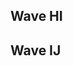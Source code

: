{{DISPLAYTITLE:GameTyrant Expo 2017: ''Melee'' Singles Pools}}{{SetGame|melee}}{{GTX 2017 Melee Tabs|This=2}}
==Wave HI==
{{Box|start|padding=2em}}
==={{HiddenSort|HI1}}===
{{GroupTableStart |[[GameTyrant Expo/2017/Melee/Singles Pools/HI1|Bracket HI1]]|width=300px}}
{{GroupTableSlot|Hungrybox|flag=us|win_m=4|lose_m=0|place=1|bg=up|go={{advance|GameTyrant Expo/2017/Melee/Singles Bracket#Winners Bracket}}}}
{{GroupTableSlot|Josh|flag=us|win_m=5|lose_m=1|place=2|bg=stay|go={{advance|GameTyrant Expo/2017/Melee/Singles Bracket#Losers Bracket}}}}
{{GroupTableSlot|Mojo|flag=us|win_m=3|lose_m=1|place=2|bg=stay|go={{advance|GameTyrant Expo/2017/Melee/Singles Bracket#Losers Bracket}}}}
{{GroupTableSlot|P&A|flag=us|win_m=6|lose_m=2|place=4|bg=down}}
{{GroupTableSlot|Silver Surfer|flag=us|win_m=3|lose_m=2|place=5|bg=down}}
{{GroupTableSlot|OHAI|flag=us|win_m=2|lose_m=2|place=5|bg=down}}
{{GroupTableSlot|AssortedGoods|flag=us|win_m=4|lose_m=2|place=7|bg=down}}
{{GroupTableSlot|QraQ|flag=us|win_m=2|lose_m=2|place=7|bg=down}}
{{GroupTableSlot|Arby|flag=|win_m=2|lose_m=2|place=9|bg=down}}
{{GroupTableSlot|paulsup|flag=us|win_m=2|lose_m=2|place=9|bg=down}}
{{GroupTableSlot|Mr_Boggles|flag=us|win_m=2|lose_m=2|place=9|bg=down}}
{{GroupTableSlot|DodoDogs|flag=us|win_m=2|lose_m=2|place=9|bg=down}}
{{GroupTableSlot|Zephyrica|flag=us|win_m=1|lose_m=2|place=13|bg=down}}
{{GroupTableSlot|FSK_Ace|flag=us|win_m=1|lose_m=2|place=13|bg=down}}
{{GroupTableSlot|Drizz|flag=us|win_m=1|lose_m=2|place=13|bg=down}}
{{GroupTableSlot|BlackDynoWright|flag=us|win_m=1|lose_m=2|place=13|bg=down}}
{{GroupTableSlot|Hexis|flag=us|win_m=1|lose_m=2|place=17|bg=down}}
{{GroupTableSlot|YourBoiBlue|flag=us|win_m=0|lose_m=2|place=17|bg=down}}
{{GroupTableSlot|Frisk|flag=us|win_m=0|lose_m=2|place=17|bg=down}}
{{GroupTableSlot|Sauce|flag=us|win_m=0|lose_m=2|place=17|bg=down}}
{{GroupTableSlot|123e45|flag=us|win_m=0|lose_m=2|place=17|bg=down}}
{{GroupTableSlot|Benzi|flag=us|win_m=0|lose_m=2|place=17|bg=down}}
{{GroupTableSlot|Zorc|flag=no|win_m=0|lose_m=2|place=17|bg=down}}
{{GroupTableEnd}}
{{Box|break|padding=2em}}

==={{HiddenSort|HI2}}===
{{GroupTableStart |[[GameTyrant Expo/2017/Melee/Singles Pools/HI2|Bracket HI2]]|width=300px}}
{{GroupTableSlot|Lovage|flag=us|win_m=4|lose_m=0|place=1|bg=up|go={{advance|GameTyrant Expo/2017/Melee/Singles Bracket#Winners Bracket}}}}
{{GroupTableSlot|Bladewise|flag=us|win_m=4|lose_m=1|place=2|bg=stay|go={{advance|GameTyrant Expo/2017/Melee/Singles Bracket#Losers Bracket}}}}
{{GroupTableSlot|Leffen|flag=se|win_m=3|lose_m=1|place=2|bg=stay|go={{advance|GameTyrant Expo/2017/Melee/Singles Bracket#Losers Bracket}}}}
{{GroupTableSlot|Fizz|flag=us|win_m=3|lose_m=2|place=4|bg=down}}
{{GroupTableSlot|Grinfinity|flag=us|win_m=3|lose_m=2|place=5|bg=down}}
{{GroupTableSlot|BillNyeTheSamusGuy|flag=us|win_m=3|lose_m=2|place=5|bg=down}}
{{GroupTableSlot|Pumpz|flag=us|win_m=3|lose_m=2|place=7|bg=down}}
{{GroupTableSlot|Stitch|flag=us|win_m=2|lose_m=2|place=7|bg=down}}
{{GroupTableSlot|U Guy|flag=us|win_m=2|lose_m=2|place=9|bg=down}}
{{GroupTableSlot|iko|flag=us|win_m=2|lose_m=2|place=9|bg=down}}
{{GroupTableSlot|Eizweir|flag=us|win_m=2|lose_m=2|place=9|bg=down}}
{{GroupTableSlot|DanDan|flag=us|win_m=1|lose_m=2|place=9|bg=down}}
{{GroupTableSlot|Raziel|flag=us|win_m=2|lose_m=2|place=13|bg=down}}
{{GroupTableSlot|TheEvilDrShekelburg|flag=us|win_m=2|lose_m=2|place=13|bg=down}}
{{GroupTableSlot|WigglexSticks|flag=us|win_m=2|lose_m=2|place=13|bg=down}}
{{GroupTableSlot|Deku|flag=us|win_m=1|lose_m=2|place=13|bg=down}}
{{GroupTableSlot|FoxTheStampede|flag=us|win_m=1|lose_m=2|place=17|bg=down}}
{{GroupTableSlot|Kirbeast|flag=us|win_m=0|lose_m=2|place=17|bg=down}}
{{GroupTableSlot|Papa Silverback|flag=us|win_m=0|lose_m=2|place=17|bg=down}}
{{GroupTableSlot|kasu|flag=gb|win_m=0|lose_m=2|place=17|bg=down}}
{{GroupTableSlot|AyyAnge|flag=ca|win_m=0|lose_m=2|place=17|bg=down}}
{{GroupTableSlot|Amesian|flag=us|win_m=0|lose_m=2|place=17|bg=down}}
{{GroupTableEnd}}
{{Box|break|padding=2em}}

==={{HiddenSort|HI3}}===
{{GroupTableStart |[[GameTyrant Expo/2017/Melee/Singles Pools/HI3|Bracket HI3]]|width=300px}}
{{GroupTableSlot|SFAT|flag=us|win_m=4|lose_m=0|place=1|bg=up|go={{advance|GameTyrant Expo/2017/Melee/Singles Bracket#Winners Bracket}}}}
{{GroupTableSlot|FatGoku|flag=us|win_m=4|lose_m=1|place=2|bg=stay|go={{advance|GameTyrant Expo/2017/Melee/Singles Bracket#Losers Bracket}}}}
{{GroupTableSlot|Amsah|flag=nl|win_m=3|lose_m=1|place=2|bg=stay|go={{advance|GameTyrant Expo/2017/Melee/Singles Bracket#Losers Bracket}}}}
{{GroupTableSlot|Nightsong|flag=us|win_m=3|lose_m=2|place=4|bg=down}}
{{GroupTableSlot|Fidel|flag=us|win_m=5|lose_m=2|place=5|bg=down}}
{{GroupTableSlot|Jeremy|flag=us|win_m=3|lose_m=2|place=5|bg=down}}
{{GroupTableSlot|Merc|flag=us|win_m=3|lose_m=2|place=7|bg=down}}
{{GroupTableSlot|TravisT|flag=us|win_m=2|lose_m=2|place=7|bg=down}}
{{GroupTableSlot|Remioli|flag=us|win_m=3|lose_m=2|place=9|bg=down}}
{{GroupTableSlot|Jkiller|flag=us|win_m=2|lose_m=2|place=9|bg=down}}
{{GroupTableSlot|harf|flag=us|win_m=2|lose_m=2|place=9|bg=down}}
{{GroupTableSlot|Codester|flag=us|win_m=2|lose_m=2|place=9|bg=down}}
{{GroupTableSlot|Wander|flag=us|win_m=2|lose_m=2|place=13|bg=down}}
{{GroupTableSlot|AicyL|flag=us|win_m=1|lose_m=2|place=13|bg=down}}
{{GroupTableSlot|August|flag=us|win_m=1|lose_m=2|place=13|bg=down}}
{{GroupTableSlot|jiji|flag=us|win_m=0|lose_m=2|place=13|bg=down}}
{{GroupTableSlot|Jordi|flag=us|win_m=0|lose_m=2|place=17|bg=down}}
{{GroupTableSlot|EMERBEST|flag=us|win_m=0|lose_m=2|place=17|bg=down}}
{{GroupTableSlot|Deb|flag=us|win_m=0|lose_m=2|place=17|bg=down}}
{{GroupTableSlot|LSD|flag=us|win_m=0|lose_m=2|place=17|bg=down}}
{{GroupTableSlot|witcher|flag=us|win_m=0|lose_m=2|place=17|bg=down}}
{{GroupTableSlot|soma(lft)|flag=us|win_m=0|lose_m=2|place=17|bg=down}}
{{GroupTableEnd}}
{{Box|break|padding=2em}}

==={{HiddenSort|HI4}}===
{{GroupTableStart |[[GameTyrant Expo/2017/Melee/Singles Pools/HI4|Bracket HI4]]|width=300px}}
{{GroupTableSlot|Wizzrobe|flag=us|win_m=4|lose_m=0|place=1|bg=up|go={{advance|GameTyrant Expo/2017/Melee/Singles Bracket#Winners Bracket}}}}
{{GroupTableSlot|dizzkidboogie|flag=us|win_m=4|lose_m=1|place=2|bg=stay|go={{advance|GameTyrant Expo/2017/Melee/Singles Bracket#Losers Bracket}}}}
{{GroupTableSlot|Tai|flag=us|win_m=3|lose_m=1|place=2|bg=stay|go={{advance|GameTyrant Expo/2017/Melee/Singles Bracket#Losers Bracket}}}}
{{GroupTableSlot|Rato|flag=us|win_m=3|lose_m=2|place=4|bg=down}}
{{GroupTableSlot|Byrdman|flag=us|win_m=3|lose_m=2|place=5|bg=down}}
{{GroupTableSlot|Clout FLAMES|flag=us|win_m=3|lose_m=2|place=5|bg=down}}
{{GroupTableSlot|HI|flag=us|win_m=2|lose_m=2|place=7|bg=down}}
{{GroupTableSlot|KeeZe|flag=us|win_m=2|lose_m=2|place=7|bg=down}}
{{GroupTableSlot|FMD|flag=us|win_m=3|lose_m=2|place=9|bg=down}}
{{GroupTableSlot|No Grace|flag=us|win_m=2|lose_m=2|place=9|bg=down}}
{{GroupTableSlot|Jet|flag=us|win_m=2|lose_m=2|place=9|bg=down}}
{{GroupTableSlot|SGT5|flag=us|win_m=2|lose_m=2|place=9|bg=down}}
{{GroupTableSlot|Rug|flag=us|win_m=2|lose_m=2|place=13|bg=down}}
{{GroupTableSlot|Tilligan|flag=us|win_m=2|lose_m=2|place=13|bg=down}}
{{GroupTableSlot|Walf|flag=|win_m=2|lose_m=2|place=13|bg=down}}
{{GroupTableSlot|Kevin|flag=us|win_m=1|lose_m=2|place=13|bg=down}}
{{GroupTableSlot|Sarc|flag=us|win_m=0|lose_m=2|place=17|bg=down}}
{{GroupTableSlot|Boy Wonder|flag=us|win_m=0|lose_m=2|place=17|bg=down}}
{{GroupTableSlot|Daywoo|flag=us|win_m=0|lose_m=2|place=17|bg=down}}
{{GroupTableSlot|FlameSaber3|flag=us|win_m=0|lose_m=2|place=17|bg=down}}
{{GroupTableSlot|Azreth|flag=us|win_m=0|lose_m=2|place=17|bg=down}}
{{GroupTableSlot|JukeBox|flag=us|win_m=0|lose_m=2|place=17|bg=down}}
{{GroupTableEnd}}
{{Box|break|padding=2em}}

==={{HiddenSort|HI5}}===
{{GroupTableStart |[[GameTyrant Expo/2017/Melee/Singles Pools/HI5|Bracket HI5]]|width=300px}}
{{GroupTableSlot|S2J|flag=us|win_m=4|lose_m=0|place=1|bg=up|go={{advance|GameTyrant Expo/2017/Melee/Singles Bracket#Winners Bracket}}}}
{{GroupTableSlot|Vro|flag=us|win_m=4|lose_m=1|place=2|bg=stay|go={{advance|GameTyrant Expo/2017/Melee/Singles Bracket#Losers Bracket}}}}
{{GroupTableSlot|Professor Pro|flag=gb|win_m=3|lose_m=1|place=2|bg=stay|go={{advance|GameTyrant Expo/2017/Melee/Singles Bracket#Losers Bracket}}}}
{{GroupTableSlot|Enderdxg|flag=us|win_m=5|lose_m=2|place=4|bg=down}}
{{GroupTableSlot|Tuesday|flag=us|win_m=3|lose_m=2|place=5|bg=down}}
{{GroupTableSlot|Food Product|flag=us|win_m=3|lose_m=2|place=5|bg=down}}
{{GroupTableSlot|Darthon|flag=us|win_m=4|lose_m=2|place=7|bg=down}}
{{GroupTableSlot|Croc|flag=us|win_m=2|lose_m=2|place=7|bg=down}}
{{GroupTableSlot|TheGrifballer|flag=us|win_m=3|lose_m=2|place=9|bg=down}}
{{GroupTableSlot|MotherFuckingGkirbz|flag=us|win_m=2|lose_m=2|place=9|bg=down}}
{{GroupTableSlot|Gingabread|flag=|win_m=1|lose_m=2|place=9|bg=down}}
{{GroupTableSlot|Judge|flag=us|win_m=1|lose_m=2|place=9|bg=down}}
{{GroupTableSlot|B100DLust|flag=us|win_m=2|lose_m=2|place=13|bg=down}}
{{GroupTableSlot|Kalnoky|flag=|win_m=1|lose_m=2|place=13|bg=down}}
{{GroupTableSlot|Kombucha|flag=us|win_m=1|lose_m=2|place=13|bg=down}}
{{GroupTableSlot|HomingBeacon|flag=us|win_m=1|lose_m=2|place=13|bg=down}}
{{GroupTableSlot|Eagleye|flag=us|win_m=0|lose_m=2|place=17|bg=down}}
{{GroupTableSlot|Vtec|flag=us|win_m=0|lose_m=2|place=17|bg=down}}
{{GroupTableSlot|Fliptickler, MD|flag=us|win_m=0|lose_m=2|place=17|bg=down}}
{{GroupTableSlot|MMRS|flag=us|win_m=0|lose_m=2|place=17|bg=down}}
{{GroupTableSlot|SoCalGohan|flag=us|win_m=0|lose_m=2|place=17|bg=down}}
{{GroupTableSlot|Kalimari|flag=us|win_m=0|lose_m=2|place=17|bg=down}}
{{GroupTableEnd}}
{{Box|break|padding=2em}}

==={{HiddenSort|HI6}}===
{{GroupTableStart |[[GameTyrant Expo/2017/Melee/Singles Pools/HI6|Bracket HI6]]|width=300px}}
{{GroupTableSlot|Shroomed|flag=us|win_m=4|lose_m=0|place=1|bg=up|go={{advance|GameTyrant Expo/2017/Melee/Singles Bracket#Winners Bracket}}}}
{{GroupTableSlot|Crunch|flag=us|win_m=4|lose_m=1|place=2|bg=stay|go={{advance|GameTyrant Expo/2017/Melee/Singles Bracket#Losers Bracket}}}}
{{GroupTableSlot|MikeHaze|flag=us|win_m=3|lose_m=1|place=2|bg=stay|go={{advance|GameTyrant Expo/2017/Melee/Singles Bracket#Losers Bracket}}}}
{{GroupTableSlot|DMW|flag=us|win_m=5|lose_m=2|place=4|bg=down}}
{{GroupTableSlot|Goomy|flag=us|win_m=3|lose_m=2|place=5|bg=down}}
{{GroupTableSlot|LifeLine|flag=us|win_m=2|lose_m=2|place=5|bg=down}}
{{GroupTableSlot|Ultimitus|flag=us|win_m=3|lose_m=2|place=7|bg=down}}
{{GroupTableSlot|Halestorm|flag=us|win_m=2|lose_m=2|place=7|bg=down}}
{{GroupTableSlot|Pel|flag=us|win_m=3|lose_m=2|place=9|bg=down}}
{{GroupTableSlot|Dr. Phantasma|flag=us|win_m=2|lose_m=2|place=9|bg=down}}
{{GroupTableSlot|Kdog|flag=us|win_m=2|lose_m=2|place=9|bg=down}}
{{GroupTableSlot|Scourgemom|flag=us|win_m=1|lose_m=2|place=9|bg=down}}
{{GroupTableSlot|Spice E|flag=us|win_m=2|lose_m=2|place=13|bg=down}}
{{GroupTableSlot|Gitty77|flag=us|win_m=1|lose_m=2|place=13|bg=down}}
{{GroupTableSlot|JVK|flag=us|win_m=1|lose_m=2|place=13|bg=down}}
{{GroupTableSlot|Ludwig|flag=us|win_m=1|lose_m=2|place=13|bg=down}}
{{GroupTableSlot|Taco|flag=|win_m=1|lose_m=2|place=17|bg=down}}
{{GroupTableSlot|dallin|flag=us|win_m=0|lose_m=2|place=17|bg=down}}
{{GroupTableSlot|doctorbattle|flag=us|win_m=0|lose_m=2|place=17|bg=down}}
{{GroupTableSlot|Birdyb6|flag=us|win_m=0|lose_m=2|place=17|bg=down}}
{{GroupTableSlot|Shankn|flag=us|win_m=0|lose_m=2|place=17|bg=down}}
{{GroupTableSlot|Docxm|flag=gu|win_m=0|lose_m=2|place=17|bg=down}}
{{GroupTableEnd}}
{{Box|break|padding=2em}}

==={{HiddenSort|HI7}}===
{{GroupTableStart |[[GameTyrant Expo/2017/Melee/Singles Pools/HI7|Bracket HI7]]|width=300px}}
{{GroupTableSlot|Lucky|flag=us|win_m=4|lose_m=0|place=1|bg=up|go={{advance|GameTyrant Expo/2017/Melee/Singles Bracket#Winners Bracket}}}}
{{GroupTableSlot|Vish|flag=us|win_m=4|lose_m=1|place=2|bg=stay|go={{advance|GameTyrant Expo/2017/Melee/Singles Bracket#Losers Bracket}}}}
{{GroupTableSlot|La Luna|flag=us|win_m=3|lose_m=1|place=2|bg=stay|go={{advance|GameTyrant Expo/2017/Melee/Singles Bracket#Losers Bracket}}}}
{{GroupTableSlot|Easy|flag=us|win_m=4|lose_m=2|place=4|bg=down}}
{{GroupTableSlot|Fishbait|flag=us|win_m=3|lose_m=2|place=5|bg=down}}
{{GroupTableSlot|Roguay|flag=us|win_m=2|lose_m=2|place=5|bg=down}}
{{GroupTableSlot|941|flag=us|win_m=2|lose_m=2|place=7|bg=down}}
{{GroupTableSlot|Cowbell|flag=us|win_m=2|lose_m=2|place=7|bg=down}}
{{GroupTableSlot|bxbx|flag=us|win_m=3|lose_m=2|place=9|bg=down}}
{{GroupTableSlot|Strobe|flag=us|win_m=3|lose_m=2|place=9|bg=down}}
{{GroupTableSlot|Tetra|flag=|win_m=3|lose_m=2|place=9|bg=down}}
{{GroupTableSlot|samson|flag=us|win_m=2|lose_m=2|place=9|bg=down}}
{{GroupTableSlot|smuffy|flag=us|win_m=2|lose_m=2|place=13|bg=down}}
{{GroupTableSlot|Moss Garden|flag=us|win_m=1|lose_m=2|place=13|bg=down}}
{{GroupTableSlot|Legend|flag=us|win_m=1|lose_m=2|place=13|bg=down}}
{{GroupTableSlot|Gray|flag=us|win_m=1|lose_m=2|place=13|bg=down}}
{{GroupTableSlot|Dopins|flag=us|win_m=0|lose_m=2|place=17|bg=down}}
{{GroupTableSlot|Cu|flag=us|win_m=0|lose_m=2|place=17|bg=down}}
{{GroupTableSlot|starwarsiscool12|flag=us|win_m=0|lose_m=2|place=17|bg=down}}
{{GroupTableSlot|BeardedBardiche|flag=|win_m=0|lose_m=2|place=17|bg=down}}
{{GroupTableSlot|Bloody|flag=us|win_m=0|lose_m=2|place=17|bg=down}}
{{GroupTableSlot|Master Hand|flag=us|win_m=0|lose_m=2|place=17|bg=down}}
{{GroupTableEnd}}
{{Box|break|padding=2em}}

==={{HiddenSort|HI8}}===
{{GroupTableStart |[[GameTyrant Expo/2017/Melee/Singles Pools/HI8|Bracket HI8]]|width=300px}}
{{GroupTableSlot|HugS|flag=us|win_m=4|lose_m=0|place=1|bg=up|go={{advance|GameTyrant Expo/2017/Melee/Singles Bracket#Winners Bracket}}}}
{{GroupTableSlot|Vinodh|flag=us|win_m=4|lose_m=1|place=2|bg=stay|go={{advance|GameTyrant Expo/2017/Melee/Singles Bracket#Losers Bracket}}}}
{{GroupTableSlot|n0ne|flag=ni|win_m=3|lose_m=1|place=2|bg=stay|go={{advance|GameTyrant Expo/2017/Melee/Singles Bracket#Losers Bracket}}}}
{{GroupTableSlot|Snowy|flag=us|win_m=3|lose_m=2|place=4|bg=down}}
{{GroupTableSlot|Pretty Cool Guy|flag=au|win_m=3|lose_m=2|place=5|bg=down}}
{{GroupTableSlot|Stami|flag=us|win_m=3|lose_m=2|place=5|bg=down}}
{{GroupTableSlot|Soapsuds|flag=us|win_m=4|lose_m=2|place=7|bg=down}}
{{GroupTableSlot|Soupenomics|flag=us|win_m=4|lose_m=2|place=7|bg=down}}
{{GroupTableSlot|Dnae|flag=us|win_m=3|lose_m=2|place=9|bg=down}}
{{GroupTableSlot|Drake|flag=us|win_m=3|lose_m=2|place=9|bg=down}}
{{GroupTableSlot|swid|flag=us|win_m=1|lose_m=2|place=9|bg=down}}
{{GroupTableSlot|Pantomime|flag=us|win_m=1|lose_m=2|place=9|bg=down}}
{{GroupTableSlot|Merk|flag=us|win_m=1|lose_m=2|place=13|bg=down}}
{{GroupTableSlot|Guy|flag=us|win_m=1|lose_m=2|place=13|bg=down}}
{{GroupTableSlot|HAM|flag=us|win_m=1|lose_m=2|place=13|bg=down}}
{{GroupTableSlot|SpeedStick|flag=us|win_m=1|lose_m=2|place=13|bg=down}}
{{GroupTableSlot|Chimpichanga|flag=us|win_m=0|lose_m=2|place=17|bg=down}}
{{GroupTableSlot|Elegant|flag=us|win_m=0|lose_m=2|place=17|bg=down}}
{{GroupTableSlot|Vercidax|flag=us|win_m=0|lose_m=2|place=17|bg=down}}
{{GroupTableSlot|Table|flag=us|win_m=0|lose_m=2|place=17|bg=down}}
{{GroupTableSlot|Chis|flag=|win_m=0|lose_m=2|place=17|bg=down}}
{{GroupTableSlot|Ershin|flag=us|win_m=0|lose_m=2|place=17|bg=down}}
{{GroupTableEnd}}
{{Box|end}}

==Wave IJ==
{{Box|start|padding=2em}}
==={{HiddenSort|IJ1}}===
{{GroupTableStart |[[GameTyrant Expo/2017/Melee/Singles Pools/IJ1|Bracket IJ1]]|width=300px}}
{{GroupTableSlot|Armada|flag=se|win_m=4|lose_m=0|place=1|bg=up|go={{advance|GameTyrant Expo/2017/Melee/Singles Bracket#Winners Bracket}}}}
{{GroupTableSlot|Chango|flag=us|win_m=5|lose_m=1|place=2|bg=stay|go={{advance|GameTyrant Expo/2017/Melee/Singles Bracket#Losers Bracket}}}}
{{GroupTableSlot|Reno|flag=us|win_m=3|lose_m=1|place=2|bg=stay|go={{advance|GameTyrant Expo/2017/Melee/Singles Bracket#Losers Bracket}}}}
{{GroupTableSlot|WizP|flag=us|win_m=4|lose_m=2|place=4|bg=down}}
{{GroupTableSlot|zhuzhupet69|flag=us|win_m=3|lose_m=2|place=5|bg=down}}
{{GroupTableSlot|KL3SHIKUH|flag=us|win_m=2|lose_m=2|place=5|bg=down}}
{{GroupTableSlot|OJE|flag=us|win_m=4|lose_m=2|place=7|bg=down}}
{{GroupTableSlot|jwalker|flag=us|win_m=2|lose_m=2|place=7|bg=down}}
{{GroupTableSlot|Donnie|flag=|win_m=3|lose_m=2|place=9|bg=down}}
{{GroupTableSlot|Door|flag=us|win_m=2|lose_m=2|place=9|bg=down}}
{{GroupTableSlot|Lane|flag=us|win_m=2|lose_m=2|place=9|bg=down}}
{{GroupTableSlot|_ThreeFold|flag=us|win_m=2|lose_m=2|place=9|bg=down}}
{{GroupTableSlot|KAJO|flag=us|win_m=2|lose_m=2|place=13|bg=down}}
{{GroupTableSlot|38E|flag=us|win_m=1|lose_m=2|place=13|bg=down}}
{{GroupTableSlot|Armor|flag=us|win_m=1|lose_m=2|place=13|bg=down}}
{{GroupTableSlot|Medz|flag=us|win_m=0|lose_m=2|place=13|bg=down}}
{{GroupTableSlot|Hawkins|flag=us|win_m=1|lose_m=2|place=17|bg=down}}
{{GroupTableSlot|Yep|flag=us|win_m=1|lose_m=2|place=17|bg=down}}
{{GroupTableSlot|PeachyD|flag=us|win_m=0|lose_m=2|place=17|bg=down}}
{{GroupTableSlot|HAWKES|flag=us|win_m=0|lose_m=2|place=17|bg=down}}
{{GroupTableSlot|n33t|flag=us|win_m=0|lose_m=2|place=17|bg=down}}
{{GroupTableSlot|2-Bit|flag=us|win_m=0|lose_m=2|place=17|bg=down}}
{{GroupTableSlot|Palantair|flag=us|win_m=0|lose_m=2|place=17|bg=down}}
{{GroupTableEnd}}
{{Box|break|padding=2em}}

==={{HiddenSort|IJ2}}===
{{GroupTableStart |[[GameTyrant Expo/2017/Melee/Singles Pools/IJ2|Bracket IJ2]]|width=300px}}
{{GroupTableSlot|Mew2King|flag=us|win_m=4|lose_m=0|place=1|bg=up|go={{advance|GameTyrant Expo/2017/Melee/Singles Bracket#Winners Bracket}}}}
{{GroupTableSlot|OkayP.|flag=us|win_m=4|lose_m=1|place=2|bg=stay|go={{advance|GameTyrant Expo/2017/Melee/Singles Bracket#Losers Bracket}}}}
{{GroupTableSlot|Android|flag=se|win_m=3|lose_m=1|place=2|bg=stay|go={{advance|GameTyrant Expo/2017/Melee/Singles Bracket#Losers Bracket}}}}
{{GroupTableSlot|HomeMadeWaffles|flag=us|win_m=3|lose_m=2|place=4|bg=down}}
{{GroupTableSlot|Wumph|flag=us|win_m=3|lose_m=2|place=5|bg=down}}
{{GroupTableSlot|Keyo|flag=us|win_m=3|lose_m=2|place=5|bg=down}}
{{GroupTableSlot|Asian|flag=us|win_m=4|lose_m=2|place=7|bg=down}}
{{GroupTableSlot|FedVsRafa|flag=us|win_m=3|lose_m=2|place=7|bg=down}}
{{GroupTableSlot|SMZ|flag=|win_m=2|lose_m=2|place=9|bg=down}}
{{GroupTableSlot|ICsSuck420|flag=us|win_m=2|lose_m=2|place=9|bg=down}}
{{GroupTableSlot|TheMobi1eGam3r|flag=us|win_m=2|lose_m=2|place=9|bg=down}}
{{GroupTableSlot|BestNess|flag=us|win_m=1|lose_m=2|place=9|bg=down}}
{{GroupTableSlot|A Friend of the Producer|flag=us|win_m=2|lose_m=2|place=13|bg=down}}
{{GroupTableSlot|Penguiny|flag=us|win_m=2|lose_m=2|place=13|bg=down}}
{{GroupTableSlot|PARK-R|flag=us|win_m=1|lose_m=2|place=13|bg=down}}
{{GroupTableSlot|Friend|flag=us|win_m=1|lose_m=2|place=13|bg=down}}
{{GroupTableSlot|Xero|flag=us|win_m=0|lose_m=2|place=17|bg=down}}
{{GroupTableSlot|Weirdo|flag=us|win_m=0|lose_m=2|place=17|bg=down}}
{{GroupTableSlot|Fr33man|flag=us|win_m=0|lose_m=2|place=17|bg=down}}
{{GroupTableSlot|Gucky|flag=us|win_m=0|lose_m=2|place=17|bg=down}}
{{GroupTableSlot|TurtleBox|flag=us|win_m=0|lose_m=2|place=17|bg=down}}
{{GroupTableSlot|DiscountPenny1|flag=|win_m=0|lose_m=2|place=17|bg=down}}
{{GroupTableEnd}}
{{Box|break|padding=2em}}

==={{HiddenSort|IJ3}}===
{{GroupTableStart |[[GameTyrant Expo/2017/Melee/Singles Pools/IJ3|Bracket IJ3]]|width=300px}}
{{GroupTableSlot|aMSa|flag=jp|win_m=4|lose_m=0|place=1|bg=up|go={{advance|GameTyrant Expo/2017/Melee/Singles Bracket#Winners Bracket}}}}
{{GroupTableSlot|ARMY|flag=us|win_m=4|lose_m=1|place=2|bg=stay|go={{advance|GameTyrant Expo/2017/Melee/Singles Bracket#Losers Bracket}}}}
{{GroupTableSlot|Plup|flag=us|win_m=3|lose_m=1|place=2|bg=stay|go={{advance|GameTyrant Expo/2017/Melee/Singles Bracket#Losers Bracket}}}}
{{GroupTableSlot|Violence|flag=us|win_m=3|lose_m=2|place=4|bg=down}}
{{GroupTableSlot|SteamFriedAsian|flag=us|win_m=3|lose_m=2|place=5|bg=down}}
{{GroupTableSlot|DSJ|flag=us|win_m=3|lose_m=2|place=5|bg=down}}
{{GroupTableSlot|Krowten|flag=us|win_m=2|lose_m=2|place=7|bg=down}}
{{GroupTableSlot|Verity|flag=us|win_m=2|lose_m=2|place=7|bg=down}}
{{GroupTableSlot|Requiem|flag=us|win_m=3|lose_m=2|place=9|bg=down}}
{{GroupTableSlot|Reeddeer|flag=us|win_m=3|lose_m=2|place=9|bg=down}}
{{GroupTableSlot|Falconator 3000|flag=us|win_m=2|lose_m=2|place=9|bg=down}}
{{GroupTableSlot|OrnateRope|flag=us|win_m=2|lose_m=2|place=9|bg=down}}
{{GroupTableSlot|Yenz|flag=us|win_m=2|lose_m=2|place=13|bg=down}}
{{GroupTableSlot|YingFactor|flag=us|win_m=2|lose_m=2|place=13|bg=down}}
{{GroupTableSlot|Bund|flag=us|win_m=1|lose_m=2|place=13|bg=down}}
{{GroupTableSlot|Jonah!|flag=us|win_m=1|lose_m=2|place=13|bg=down}}
{{GroupTableSlot|HazyWazy|flag=us|win_m=0|lose_m=2|place=17|bg=down}}
{{GroupTableSlot|ManofDapper|flag=us|win_m=0|lose_m=2|place=17|bg=down}}
{{GroupTableSlot|Ark|flag=us|win_m=0|lose_m=2|place=17|bg=down}}
{{GroupTableSlot|DingDong|flag=us|win_m=0|lose_m=2|place=17|bg=down}}
{{GroupTableSlot|Foof|flag=us|win_m=0|lose_m=2|place=17|bg=down}}
{{GroupTableSlot|AlphaDasher|flag=us|win_m=0|lose_m=2|place=17|bg=down}}
{{GroupTableEnd}}
{{Box|break|padding=2em}}

==={{HiddenSort|IJ4}}===
{{GroupTableStart |[[GameTyrant Expo/2017/Melee/Singles Pools/IJ4|Bracket IJ4]]|width=300px}}
{{GroupTableSlot|Axe|flag=us|win_m=4|lose_m=0|place=1|bg=up|go={{advance|GameTyrant Expo/2017/Melee/Singles Bracket#Winners Bracket}}}}
{{GroupTableSlot|AbsentPage|flag=us|win_m=4|lose_m=1|place=2|bg=stay|go={{advance|GameTyrant Expo/2017/Melee/Singles Bracket#Losers Bracket}}}}
{{GroupTableSlot|MacD|flag=us|win_m=3|lose_m=1|place=2|bg=stay|go={{advance|GameTyrant Expo/2017/Melee/Singles Bracket#Losers Bracket}}}}
{{GroupTableSlot|Sway|flag=us|win_m=3|lose_m=2|place=4|bg=down}}
{{GroupTableSlot|Joseppi|flag=us|win_m=4|lose_m=2|place=5|bg=down}}
{{GroupTableSlot|GetCrabby|flag=us|win_m=3|lose_m=2|place=5|bg=down}}
{{GroupTableSlot|Leprechauns|flag=us|win_m=2|lose_m=2|place=7|bg=down}}
{{GroupTableSlot|Carrigan|flag=us|win_m=2|lose_m=2|place=7|bg=down}}
{{GroupTableSlot|SLUGFEST004|flag=us|win_m=2|lose_m=2|place=9|bg=down}}
{{GroupTableSlot|GuySensei|flag=us|win_m=2|lose_m=2|place=9|bg=down}}
{{GroupTableSlot|Neighbor|flag=us|win_m=2|lose_m=2|place=9|bg=down}}
{{GroupTableSlot|BB|flag=us|win_m=2|lose_m=2|place=9|bg=down}}
{{GroupTableSlot|Sleeper|flag=us|win_m=2|lose_m=2|place=13|bg=down}}
{{GroupTableSlot|Sajmahal|flag=us|win_m=2|lose_m=2|place=13|bg=down}}
{{GroupTableSlot|twiclo|flag=us|win_m=2|lose_m=2|place=13|bg=down}}
{{GroupTableSlot|Smoom|flag=us|win_m=1|lose_m=2|place=13|bg=down}}
{{GroupTableSlot|DeadlyPacifist|flag=us|win_m=0|lose_m=2|place=17|bg=down}}
{{GroupTableSlot|FiveofFive|flag=us|win_m=0|lose_m=2|place=17|bg=down}}
{{GroupTableSlot|MikelMillz|flag=us|win_m=0|lose_m=2|place=17|bg=down}}
{{GroupTableSlot|AlmostMane|flag=us|win_m=0|lose_m=2|place=17|bg=down}}
{{GroupTableSlot|Fisher|flag=us|win_m=0|lose_m=2|place=17|bg=down}}
{{GroupTableSlot|Whimby|flag=us|win_m=0|lose_m=2|place=17|bg=down}}
{{GroupTableEnd}}
{{Box|break|padding=2em}}

==={{HiddenSort|IJ5}}===
{{GroupTableStart |[[GameTyrant Expo/2017/Melee/Singles Pools/IJ5|Bracket IJ5]]|width=300px}}
{{GroupTableSlot|Westballz|flag=us|win_m=4|lose_m=0|place=1|bg=up|go={{advance|GameTyrant Expo/2017/Melee/Singles Bracket#Winners Bracket}}}}
{{GroupTableSlot|Scar|flag=us|win_m=4|lose_m=1|place=2|bg=stay|go={{advance|GameTyrant Expo/2017/Melee/Singles Bracket#Losers Bracket}}}}
{{GroupTableSlot|Eikelmann|flag=ru|win_m=3|lose_m=1|place=2|bg=stay|go={{advance|GameTyrant Expo/2017/Melee/Singles Bracket#Losers Bracket}}}}
{{GroupTableSlot|CrazyDude|flag=us|win_m=3|lose_m=2|place=4|bg=down}}
{{GroupTableSlot|No U|flag=us|win_m=4|lose_m=2|place=5|bg=down}}
{{GroupTableSlot|Fortefreak|flag=us|win_m=3|lose_m=2|place=5|bg=down}}
{{GroupTableSlot|TemporaryPlan|flag=us|win_m=4|lose_m=2|place=7|bg=down}}
{{GroupTableSlot|I.C.Y|flag=us|win_m=2|lose_m=2|place=7|bg=down}}
{{GroupTableSlot|Kaffelon|flag=us|win_m=2|lose_m=2|place=9|bg=down}}
{{GroupTableSlot|Key!|flag=us|win_m=2|lose_m=2|place=9|bg=down}}
{{GroupTableSlot|Brown_Dogs_Are_Cool_42|flag=us|win_m=1|lose_m=2|place=9|bg=down}}
{{GroupTableSlot|Hax|flag=us|win_m=1|lose_m=2|place=9|bg=down}}
{{GroupTableSlot|Viszy|flag=|win_m=2|lose_m=2|place=13|bg=down}}
{{GroupTableSlot|Esper|flag=us|win_m=2|lose_m=2|place=13|bg=down}}
{{GroupTableSlot|Smerky|flag=us|win_m=2|lose_m=2|place=13|bg=down}}
{{GroupTableSlot|Fsonic|flag=us|win_m=1|lose_m=2|place=13|bg=down}}
{{GroupTableSlot|Rooster|flag=us|win_m=0|lose_m=2|place=17|bg=down}}
{{GroupTableSlot|C3H8|flag=us|win_m=0|lose_m=2|place=17|bg=down}}
{{GroupTableSlot|AzureGalaxy|flag=us|win_m=0|lose_m=2|place=17|bg=down}}
{{GroupTableSlot|DaWt|flag=us|win_m=0|lose_m=2|place=17|bg=down}}
{{GroupTableSlot|ScottyMKener|flag=us|win_m=0|lose_m=2|place=17|bg=down}}
{{GroupTableSlot|LuisRC|flag=us|win_m=0|lose_m=2|place=17|bg=down}}
{{GroupTableEnd}}
{{Box|break|padding=2em}}

==={{HiddenSort|IJ6}}===
{{GroupTableStart |[[GameTyrant Expo/2017/Melee/Singles Pools/IJ6|Bracket IJ6]]|width=300px}}
{{GroupTableSlot|Syrox|flag=us|win_m=4|lose_m=0|place=1|bg=up|go={{advance|GameTyrant Expo/2017/Melee/Singles Bracket#Winners Bracket}}}}
{{GroupTableSlot|Blue Jay|flag=us|win_m=4|lose_m=1|place=2|bg=stay|go={{advance|GameTyrant Expo/2017/Melee/Singles Bracket#Losers Bracket}}}}
{{GroupTableSlot|ChuDat|flag=us|win_m=3|lose_m=1|place=2|bg=stay|go={{advance|GameTyrant Expo/2017/Melee/Singles Bracket#Losers Bracket}}}}
{{GroupTableSlot|Bizzarro Flame|flag=us|win_m=3|lose_m=2|place=4|bg=down}}
{{GroupTableSlot|Perfect Chaos|flag=us|win_m=3|lose_m=2|place=5|bg=down}}
{{GroupTableSlot|tauntz|flag=us|win_m=3|lose_m=2|place=5|bg=down}}
{{GroupTableSlot|Death Arcana|flag=us|win_m=3|lose_m=2|place=7|bg=down}}
{{GroupTableSlot|KiTsuNe|flag=us|win_m=2|lose_m=2|place=7|bg=down}}
{{GroupTableSlot|Thegoudacheese|flag=us|win_m=3|lose_m=2|place=9|bg=down}}
{{GroupTableSlot|Kazumi|flag=|win_m=2|lose_m=2|place=9|bg=down}}
{{GroupTableSlot|Monkmonk|flag=us|win_m=2|lose_m=2|place=9|bg=down}}
{{GroupTableSlot|FullStream|flag=us|win_m=1|lose_m=2|place=9|bg=down}}
{{GroupTableSlot|Rocket|flag=us|win_m=2|lose_m=2|place=13|bg=down}}
{{GroupTableSlot|Snuggie|flag=us|win_m=2|lose_m=2|place=13|bg=down}}
{{GroupTableSlot|Miiks|flag=us|win_m=1|lose_m=2|place=13|bg=down}}
{{GroupTableSlot|FUTA|flag=us|win_m=1|lose_m=2|place=13|bg=down}}
{{GroupTableSlot|Cliff|flag=us|win_m=1|lose_m=2|place=17|bg=down}}
{{GroupTableSlot|Couch|flag=us|win_m=0|lose_m=2|place=17|bg=down}}
{{GroupTableSlot|Xbro|flag=us|win_m=0|lose_m=2|place=17|bg=down}}
{{GroupTableSlot|KomodoNinja|flag=us|win_m=0|lose_m=2|place=17|bg=down}}
{{GroupTableSlot|NAKAT|flag=us|win_m=0|lose_m=2|place=17|bg=down}}
{{GroupTableSlot|Dust|flag=us|win_m=0|lose_m=2|place=17|bg=down}}
{{GroupTableEnd}}
{{Box|break|padding=2em}}

==={{HiddenSort|IJ7}}===
{{GroupTableStart |[[GameTyrant Expo/2017/Melee/Singles Pools/IJ7|Bracket IJ7]]|width=300px}}
{{GroupTableSlot|Druggedfox|flag=us|win_m=4|lose_m=0|place=1|bg=up|go={{advance|GameTyrant Expo/2017/Melee/Singles Bracket#Winners Bracket}}}}
{{GroupTableSlot|Dr. Z|flag=us|win_m=4|lose_m=1|place=2|bg=stay|go={{advance|GameTyrant Expo/2017/Melee/Singles Bracket#Losers Bracket}}}}
{{GroupTableSlot|Crush|flag=us|win_m=3|lose_m=1|place=2|bg=stay|go={{advance|GameTyrant Expo/2017/Melee/Singles Bracket#Losers Bracket}}}}
{{GroupTableSlot|Stoney|flag=us|win_m=4|lose_m=2|place=4|bg=down}}
{{GroupTableSlot|Spira|flag=us|win_m=3|lose_m=2|place=5|bg=down}}
{{GroupTableSlot|Malex|flag=ca|win_m=3|lose_m=2|place=5|bg=down}}
{{GroupTableSlot|Kosmic|flag=|win_m=3|lose_m=2|place=7|bg=down}}
{{GroupTableSlot|Pumpinz|flag=us|win_m=2|lose_m=2|place=7|bg=down}}
{{GroupTableSlot|CYA|flag=us|win_m=3|lose_m=2|place=9|bg=down}}
{{GroupTableSlot|GuiltySpark|flag=us|win_m=2|lose_m=2|place=9|bg=down}}
{{GroupTableSlot|Bizarro_JAM|flag=us|win_m=2|lose_m=2|place=9|bg=down}}
{{GroupTableSlot|adlp|flag=us|win_m=2|lose_m=2|place=9|bg=down}}
{{GroupTableSlot|Sproll|flag=us|win_m=2|lose_m=2|place=13|bg=down}}
{{GroupTableSlot|Milk$|flag=us|win_m=1|lose_m=2|place=13|bg=down}}
{{GroupTableSlot|Double A Battery|flag=us|win_m=1|lose_m=2|place=13|bg=down}}
{{GroupTableSlot|Net1234|flag=us|win_m=0|lose_m=2|place=13|bg=down}}
{{GroupTableSlot|Marteeni|flag=us|win_m=1|lose_m=2|place=17|bg=down}}
{{GroupTableSlot|GameCappella|flag=us|win_m=0|lose_m=2|place=17|bg=down}}
{{GroupTableSlot|Dreadishjr|flag=us|win_m=0|lose_m=2|place=17|bg=down}}
{{GroupTableSlot|SgtKFC|flag=us|win_m=0|lose_m=2|place=17|bg=down}}
{{GroupTableSlot|Dawangthang|flag=us|win_m=0|lose_m=2|place=17|bg=down}}
{{GroupTableSlot|KEL|flag=us|win_m=0|lose_m=2|place=17|bg=down}}
{{GroupTableEnd}}
{{Box|break|padding=2em}}

==={{HiddenSort|IJ8}}===
{{GroupTableStart |[[GameTyrant Expo/2017/Melee/Singles Pools/IJ8|Bracket IJ8]]|width=300px}}
{{GroupTableSlot|Swedish Delight|flag=us|win_m=4|lose_m=0|place=1|bg=up|go={{advance|GameTyrant Expo/2017/Melee/Singles Bracket#Winners Bracket}}}}
{{GroupTableSlot|MegaChristmas|flag=us|win_m=4|lose_m=1|place=2|bg=stay|go={{advance|GameTyrant Expo/2017/Melee/Singles Bracket#Losers Bracket}}}}
{{GroupTableSlot|PewPewU|flag=us|win_m=3|lose_m=1|place=2|bg=stay|go={{advance|GameTyrant Expo/2017/Melee/Singles Bracket#Losers Bracket}}}}
{{GroupTableSlot|Logos|flag=us|win_m=3|lose_m=2|place=4|bg=down}}
{{GroupTableSlot|Mysto|flag=us|win_m=4|lose_m=2|place=5|bg=down}}
{{GroupTableSlot|Cola|flag=us|win_m=4|lose_m=2|place=5|bg=down}}
{{GroupTableSlot|SNACK|flag=us|win_m=4|lose_m=2|place=7|bg=down}}
{{GroupTableSlot|Edward|flag=us|win_m=2|lose_m=2|place=7|bg=down}}
{{GroupTableSlot|Melonhead|flag=us|win_m=3|lose_m=2|place=9|bg=down}}
{{GroupTableSlot|DogFace|flag=us|win_m=2|lose_m=2|place=9|bg=down}}
{{GroupTableSlot|Harpy|flag=us|win_m=2|lose_m=2|place=9|bg=down}}
{{GroupTableSlot|Feenex|flag=us|win_m=1|lose_m=2|place=9|bg=down}}
{{GroupTableSlot|Colourspace|flag=us|win_m=1|lose_m=2|place=13|bg=down}}
{{GroupTableSlot|Gonzo|flag=us|win_m=1|lose_m=2|place=13|bg=down}}
{{GroupTableSlot|Roc|flag=us|win_m=1|lose_m=2|place=13|bg=down}}
{{GroupTableSlot|Myth|flag=us|win_m=1|lose_m=2|place=13|bg=down}}
{{GroupTableSlot|Varsity_Scooter|flag=us|win_m=0|lose_m=2|place=17|bg=down}}
{{GroupTableSlot|TheJuiceWeasle|flag=us|win_m=0|lose_m=2|place=17|bg=down}}
{{GroupTableSlot|Sunbro|flag=us|win_m=0|lose_m=2|place=17|bg=down}}
{{GroupTableSlot|Chaotic PEPSI|flag=us|win_m=0|lose_m=2|place=17|bg=down}}
{{GroupTableSlot|MiddleSchoolTrapGod|flag=us|win_m=0|lose_m=2|place=17|bg=down}}
{{GroupTableSlot|DD|flag=us|win_m=0|lose_m=2|place=17|bg=down}}
{{GroupTableEnd}}
{{Box|end}}
